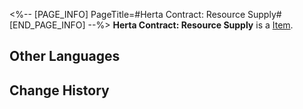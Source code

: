 <%-- [PAGE_INFO]
PageTitle=#Herta Contract: Resource Supply#
[END_PAGE_INFO] --%>
{{Item Infobox
|id          = 310006
|image       = Item Herta Contract- Resource Supply.png{{subst:void|<!--$UPLOAD:<<SpriteOutput/ItemFigures/310006.png>-<Item Herta Contract- Resource Supply.png>-<Item Icons>>-->}}
|type        = 
|invCategory = Valuables
|rarity      = 4
|effect      = 
|description = A mutual aid contract between Herta and the Express. She will help the Express whenever she can, in exchange for treasures found during trailblazing.
}}
'''Herta Contract: Resource Supply''' is a [[Item]].

==Other Languages==
{{Other Languages
|en   = Herta Contract: Resource Supply
|zhs  = 黑塔&nbsp;•&nbsp;材料支持协议
|zht  = 黑塔•素材支援協議
|ja   = ヘルタ・素材支持協定
|ko   = 헤르타 • 재료 지원 협의
|es   = Herta - Contrato de apoyo material
|fr   = Contrat d'approvisionnement en ressources de Herta
|ru   = «Герта»: Контракт на снабжение материалами
|th   = Herta - พันธสัญญาสนับสนุนเสบียงวัสดุ
|vi   = Herta - Thoả Thuận Hỗ Trợ Nguyên Liệu
|de   = Hertas Vertrag – Ressourcenversorgung
|id   = Herta Contract: Resource Supply
|pt   = Contrato de Herta: Reabastecimento de Recursos
}}

==Change History==
{{Change History|1.1}}